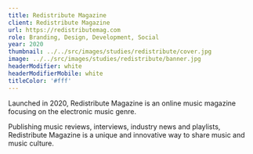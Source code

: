 ```yaml
---
title: Redistribute Magazine
client: Redistribute Magazine
url: https://redistributemag.com
role: Branding, Design, Development, Social
year: 2020
thumbnail: ../../src/images/studies/redistribute/cover.jpg
image: ../../src/images/studies/redistribute/banner.jpg
headerModifier: white
headerModifierMobile: white
titleColor: '#fff'
---
```


Launched in 2020, Redistribute Magazine is an online music magazine focusing on the electronic music genre.

Publishing music reviews, interviews, industry news and playlists, Redistribute Magazine is a unique and innovative way to share music and music culture.
